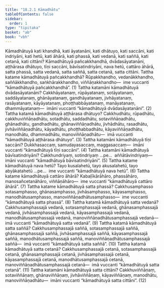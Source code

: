 ```yaml
---
title: "18.2.1 Kāmadhātu"
tableOfContents: false
sidebar:
  order: 1
type: "tipitaka"
basket: "ab"
book: "vbh"
---
```



<DynamicBreadcrumb />

<Division number="991" book="vbh" bookNo="30" page="417">

<Paragraph number="2990" book="vbh">
Kāmadhātuyā kati khandhā, kati āyatanāni, kati dhātuyo, kati saccāni, kati indriyāni, kati hetū, kati āhārā, kati phassā, kati vedanā, kati saññā, kati cetanā, kati cittāni?
</Paragraph>

<Paragraph number="2991" book="vbh">
Kāmadhātuyā pañcakkhandhā, dvādasāyatanāni, aṭṭhārasa dhātuyo, tīṇi saccāni, bāvīsatindriyāni, nava hetū, cattāro āhārā, satta phassā, satta vedanā, satta saññā, satta cetanā, satta cittāni.
</Paragraph>

</Division>
<Division number="992" book="vbh" bookNo="30" page="417">

<Paragraph number="2992" book="vbh">
Tattha katame kāmadhātuyā pañcakkhandhā? Rūpakkhandho, vedanākkhandho, saññākkhandho, saṅkhārakkhandho, viññāṇakkhandho—  ime vuccanti “kāmadhātuyā pañcakkhandhā”. (1)
</Paragraph>

<Paragraph number="2993" book="vbh">
Tattha katamāni kāmadhātuyā dvādasāyatanāni? Cakkhāyatanaṃ, rūpāyatanaṃ, sotāyatanaṃ, saddāyatanaṃ, ghānāyatanaṃ, gandhāyatanaṃ, jivhāyatanaṃ, rasāyatanaṃ, kāyāyatanaṃ, phoṭṭhabbāyatanaṃ, manāyatanaṃ, dhammāyatanaṃ—  imāni vuccanti “kāmadhātuyā dvādasāyatanāni”. (2)
</Paragraph>

<Paragraph number="2994" book="vbh">
Tattha katamā kāmadhātuyā aṭṭhārasa dhātuyo? Cakkhudhātu, rūpadhātu, cakkhuviññāṇadhātu, sotadhātu, saddadhātu, sotaviññāṇadhātu, ghānadhātu, gandhadhātu, ghānaviññāṇadhātu, jivhādhātu, rasadhātu, jivhāviññāṇadhātu, kāyadhātu, phoṭṭhabbadhātu, kāyaviññāṇadhātu, manodhātu, dhammadhātu, manoviññāṇadhātu—  imā vuccanti “kāmadhātuyā aṭṭhārasa dhātuyo”. (3)
</Paragraph>

<Paragraph number="2995" book="vbh">
Tattha katamāni kāmadhātuyā tīṇi saccāni? Dukkhasaccaṃ, samudayasaccaṃ, maggasaccaṃ—  imāni vuccanti “kāmadhātuyā tīṇi saccāni”. (4)
</Paragraph>

<Paragraph number="2996" book="vbh">
Tattha katamāni kāmadhātuyā bāvīsatindriyāni? Cakkhundriyaṃ, sotindriyaṃ …pe…  aññātāvindriyaṃ—  imāni vuccanti “kāmadhātuyā bāvīsatindriyāni”. (5)
</Paragraph>

<Paragraph number="2997" book="vbh">
Tattha katame kāmadhātuyā nava hetū? Tayo kusalahetū, tayo akusalahetū, tayo abyākatahetū …pe…  ime vuccanti “kāmadhātuyā nava hetū”. (6)
</Paragraph>

<Paragraph number="2998" book="vbh">
Tattha katame kāmadhātuyā cattāro āhārā? Kabaḷīkārāhāro, phassāhāro, manosañcetanāhāro, viññāṇāhāro—  ime vuccanti “kāmadhātuyā cattāro āhārā”. (7)
</Paragraph>

<Paragraph number="2999" book="vbh">
Tattha katame kāmadhātuyā satta phassā? Cakkhusamphasso sotasamphasso, ghānasamphasso, jivhāsamphasso, kāyasamphasso, manodhātusamphasso, manoviññāṇadhātusamphasso—  ime vuccanti “kāmadhātuyā satta phassā”. (8)
</Paragraph>

<Paragraph number="3000" book="vbh">
Tattha katamā kāmadhātuyā satta vedanā? Cakkhusamphassajā vedanā, sotasamphassajā vedanā, ghānasamphassajā vedanā, jivhāsamphassajā vedanā, kāyasamphassajā vedanā, manodhātusamphassajā vedanā, manoviññāṇadhātusamphassajā vedanā—  imā vuccanti “kāmadhātuyā satta vedanā”. (9)
</Paragraph>

<Paragraph number="3001" book="vbh">
Tattha katamā kāmadhātuyā satta saññā? Cakkhusamphassajā saññā, sotasamphassajā saññā, ghānasamphassajā saññā, jivhāsamphassajā saññā, kāyasamphassajā saññā, manodhātusamphassajā saññā, manoviññāṇadhātusamphassajā saññā—  imā vuccanti “kāmadhātuyā satta saññā”. (10)
</Paragraph>

<Paragraph number="3002" book="vbh">
Tattha katamā kāmadhātuyā satta cetanā? Cakkhusamphassajā cetanā, sotasamphassajā cetanā, ghānasamphassajā cetanā, jivhāsamphassajā cetanā, kāyasamphassajā cetanā, manodhātusamphassajā cetanā, manoviññāṇadhātusamphassajā cetanā—  imā vuccanti “kāmadhātuyā satta cetanā”. (11)
</Paragraph>

<Paragraph number="3003" book="vbh">
Tattha katamāni kāmadhātuyā satta cittāni? Cakkhuviññāṇaṃ, sotaviññāṇaṃ, ghānaviññāṇaṃ, jivhāviññāṇaṃ, kāyaviññāṇaṃ, manodhātu, manoviññāṇadhātu—  imāni vuccanti “kāmadhātuyā satta cittāni”. (12)
</Paragraph>
</Division>